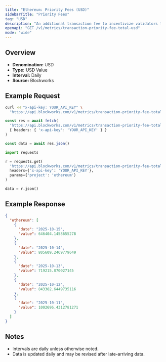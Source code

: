 ```yaml
---
title: "Ethereum: Priority Fees (USD)"
sidebarTitle: "Priority Fees"
tag: "USD"
description: "An additional transaction fee to incentivize validators to prioritize and execute transactions."
openapi: "GET /v1/metrics/transaction-priority-fee-total-usd"
mode: "wide"
---
```


## Overview

- **Denomination:** USD
- **Type:** USD Value
- **Interval:** Daily
- **Source:** Blockworks

## Example Request

<CodeGroup>

```bash cURL
curl -H "x-api-key: YOUR_API_KEY" \
  "https://api.blockworks.com/v1/metrics/transaction-priority-fee-total-usd?project=ethereum"
```

```typescript TypeScript
const res = await fetch(
  'https://api.blockworks.com/v1/metrics/transaction-priority-fee-total-usd?project=ethereum',
  { headers: { 'x-api-key': 'YOUR_API_KEY' } }
)

const data = await res.json()
```

```python Python
import requests

r = requests.get(
  'https://api.blockworks.com/v1/metrics/transaction-priority-fee-total-usd',
  headers={'x-api-key': 'YOUR_API_KEY'},
  params={'project': 'ethereum'}
)

data = r.json()
```

</CodeGroup>

## Example Response

```json
{
  "ethereum": [
    {
      "date": "2025-10-15",
      "value": 646404.1458655278
    },
    {
      "date": "2025-10-14",
      "value": 805609.2469779649
    },
    {
      "date": "2025-10-13",
      "value": 719215.870027145
    },
    {
      "date": "2025-10-12",
      "value": 843382.6449735116
    },
    {
      "date": "2025-10-11",
      "value": 1002696.4312781271
    }
  ]
}
```

## Notes
- Intervals are daily unless otherwise noted.
- Data is updated daily and may be revised after late-arriving data.